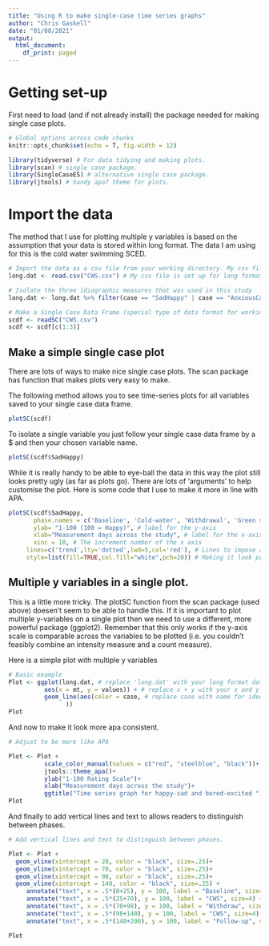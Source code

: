 ```yaml
---
title: "Using R to make single-case time series graphs"
author: "Chris Gaskell"
date: "01/08/2021"
output:
  html_document:
    df_print: paged
---
```


# Getting set-up

First need to load (and if not already install) the package needed for making single case plots.

```r
# Global options across code chunks
knitr::opts_chunk$set(echo = T, fig.width = 12)

library(tidyverse) # For data tidying and making plots.
library(scan) # single case package.
library(SingleCaseES) # alternative single case package.
library(jtools) # handy apa7 theme for plots.
```



# Import the data

The method that I use for plotting multiple y variables is based on the assumption that your data is stored within long format. The data I am using for this is the cold water swimming SCED.


```r
# Import the data as a csv file from your working directory. My csv file is set up for long format
long.dat <- read.csv("CWS.csv") # My csv file is set up for long format

# Isolate the three idiographic measures that was used in this study
long.dat <- long.dat %>% filter(case == "SadHappy" | case == "AnxiousCalm" | case == "BoredExcited") # You can probably ignore this step

# Make a Single Case Data Frame (special type of data format for working with data in the 'scan' package).
scdf <- readSC("CWS.csv")
scdf <- scdf[c(1:3)]
```

## Make a simple single case plot

There are lots of ways to make nice single case plots. The scan package has function that makes plots very easy to make.

The following method allows you to see time-series plots for all variables saved to your single case data frame.

```r
plotSC(scdf)
```

To isolate a single variable you just follow your single case data frame by a $ and then your chosen variable name.

```r
plotSC(scdf$SadHappy)
```

While it is really handy to be able to eye-ball the data in this way the plot still looks pretty ugly (as far as plots go). There are lots of 'arguments' to help customise the plot. Here is some code that I use to make it more in line with APA.

```r
plotSC(scdf$SadHappy,
       phase.names = c('Baseline', 'Cold-water', 'Withdrawal', 'Green spaces', 'Follow-up'),
       ylab= "1-100 (100 = Happy)", # label for the y-axis
       xlab="Measurement days across the study", # label for the x-axis
       xinc = 10, # The increment number of the x axis
     lines=c('trend',lty='dotted',lwd=5,col='red'), # Lines to impose and styling.
     style=list(fill=TRUE,col.fill="white",pch=20)) # Making it look pretty.
```



## Multiple y variables in a single plot.

This is a little more tricky. The plotSC function from the scan package (used above) doesen't seem to be able to handle this. If it is important to plot multiple y-variables on a single plot then we need to use a different, more powerful package (ggplot2). Remember that this only works if the y-axis scale is comparable across the variables to be plotted (i.e. you couldn't feasibly combine an intensity measure and a count measure).

Here is a simple plot with multiple y variables

```r
# Basic example
Plot <- ggplot(long.dat, # replace 'long.dat' with your long format data frame.
          aes(x = mt, y = values)) + # replace x + y with your x and y variables.
          geom_line(aes(color = case, # replace case with name for ideographic measure column.
                )) 
Plot

```

And now to make it look more apa consistent.

```r
# Adjust to be more like APA

Plot <- Plot +
          scale_color_manual(values = c("red", "steelblue", "black"))+
          jtools::theme_apa()+
          ylab("1-100 Rating Scale")+
          xlab("Measurement days across the study")+
          ggtitle("Time series graph for happy-sad and bored-excited ")
Plot
```

And finally to add vertical lines and text to allows readers to distinguish between phases.

```r
# Add vertical lines and text to distinguish between phases.

Plot <- Plot +
  geom_vline(xintercept = 28, color = "black", size=.25)+
  geom_vline(xintercept = 70, color = "black", size=.25)+
  geom_vline(xintercept = 98, color = "black", size=.25)+
  geom_vline(xintercept = 140, color = "black", size=.25) +
     annotate("text", x = .5*(0+25), y = 100, label = "Baseline", size=4) +
     annotate("text", x = .5*(25+70), y = 100, label = "CWS", size=4) +
     annotate("text", x = .5*(70+98), y = 100, label = "Withdraw", size=4) +
     annotate("text", x = .5*(98+140), y = 100, label = "CWS", size=4) +
     annotate("text", x = .5*(140+200), y = 100, label = "Follow-up", size=4)

Plot
```







